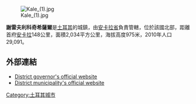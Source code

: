 [[Image:Kale_(1).jpg|right]]

'''謝雷夫利科奇希薩爾'''是[[土耳其|土耳其]]的城鎮，由[[安卡拉省|安卡拉省]]負責管轄，位於該國北部，距離首府[[安卡拉|安卡拉]]148公里，面積2,034平方公里，海拔高度975米，2010年人口29,091。

==外部連結==
* [http://www.sereflikochisar.gov.tr/ District governor's official website]{{Wayback|url=http://www.sereflikochisar.gov.tr/ |date=20160320160236 }} {{tr icon}}
* [http://www.sereflikochisar-bld.gov.tr/ District municipality's official website]{{Wayback|url=http://www.sereflikochisar-bld.gov.tr/ |date=20120725080118 }} {{tr icon}}

{{coord|38|56|40|N|33|32|31|E|region:TR_type:city(42083)|display=title}}

{{Turkey-geo-stub}}
[[Category:土耳其城市|Category:土耳其城市]]